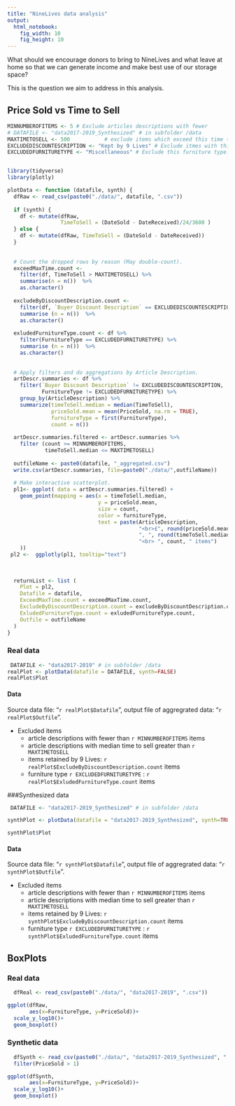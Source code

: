 ---
title: "NineLives data analysis"
output:
  html_notebook: 
    fig_width: 10
    fig_height: 10
---

What should we encourage donors to bring to NineLives and what leave at home so that we can generate income and make best use of our storage space?

This is the question we aim to address in this analysis.

Price Sold vs Time to Sell
---------------------------------------

```{r echo=FALSE, message=FALSE, comment=FALSE, warning=FALSE, results=FALSE, fig.width=9, fig.height=7, fig.align= "center"}
MINNUMBEROFITEMS <- 5 # Exclude articles descriptions with fewer  
# DATAFILE <- "data2017-2019_Synthesized" # in subfolder /data
MAXTIMETOSELL <- 500           # exclude items which exceed this time to sell.
EXCLUDEDISCOUNTESCRIPTION <- "Kept by 9 Lives" # Exclude itmes with this discount.
EXCLUDEDFURNITURETYPE <- "Miscellaneous" # Exclude this furniture type.


library(tidyverse)
library(plotly)

plotData <- function (datafile, synth) {
  dfRaw <- read_csv(paste0("./data/", datafile, ".csv"))
  
  if (synth) {
    df <- mutate(dfRaw,
                 TimeToSell = (DateSold - DateReceived)/24/3600 ) 
  } else {
    df <- mutate(dfRaw, TimeToSell = (DateSold - DateReceived))
  }
  
  
  # Count the dropped rows by reason (May double-count).
  exceedMaxTime.count <-
    filter(df, TimeToSell > MAXTIMETOSELL) %>% 
    summarise(n = n())  %>% 
    as.character()
  
  excludeByDiscountDescription.count <- 
    filter(df, `Buyer Discount Description` == EXCLUDEDISCOUNTESCRIPTION ) %>%
    summarise (n = n())  %>% 
    as.character()
  
  exludedFurnitureType.count <- df %>%
    filter(FurnitureType == EXCLUDEDFURNITURETYPE) %>%
    summarise (n = n())  %>% 
    as.character()
  
  
  # Apply filters and do aggregations by Article Description.
  artDescr.summaries <- df %>%
    filter(`Buyer Discount Description` != EXCLUDEDISCOUNTESCRIPTION,
           FurnitureType != EXCLUDEDFURNITURETYPE) %>%
    group_by(ArticleDescription) %>%
    summarize(timeToSell.median = median(TimeToSell),
              priceSold.mean = mean(PriceSold, na.rm = TRUE),
              furnitureType = first(FurnitureType),
              count = n())
  
  artDescr.summaries.filtered <- artDescr.summaries %>%
    filter (count >= MINNUMBEROFITEMS,
            timeToSell.median <= MAXTIMETOSELL)
  
  outfileName <- paste0(datafile, "_aggregated.csv") 
  write.csv(artDescr.summaries, file=paste0("./data/",outfileName))
  
  # Make interactive scatterplot.
  pl1<- ggplot( data = artDescr.summaries.filtered) +
    geom_point(mapping = aes(x = timeToSell.median, 
                             y = priceSold.mean,
                             size = count,
                             color = furnitureType,
                             text = paste(ArticleDescription,
                                          "<br>£", round(priceSold.mean),
                                          ", ", round(timeToSell.median), " days",
                                          "<br> ", count, " items")
    )) 
 pl2 <-  ggplotly(pl1, tooltip="text")
  
  
  
  returnList <- list (
    Plot = pl2,
    Datafile = datafile,
    ExceedMaxTime.count = exceedMaxTime.count,
    ExcludeByDiscountDescription.count = excludeByDiscountDescription.count,
    ExludedFurnitureType.count = exludedFurnitureType.count,
    Outfile = outfileName
  ) 
}

```

### Real data

```{r echo=FALSE, message=FALSE, comment=FALSE, warning=FALSE, results=FALSE, fig.width=9, fig.height=7, fig.align= "center"}

 DATAFILE <- "data2017-2019" # in subfolder /data
realPlot <- plotData(datafile = DATAFILE, synth=FALSE)
realPlot$Plot
```

#### Data 
Source data file: "`r realPlot$Datafile`", output file of aggregrated data: "`r  realPlot$Outfile`". 


* Excluded items
  * article descriptions with fewer than `r MINNUMBEROFITEMS` items
  * article descriptions with median time to sell greater than `r MAXTIMETOSELL` 
  * items retained by 9 Lives: `r realPlot$ExcludeByDiscountDescription.count` items
  * furniture type `r EXCLUDEDFURNITURETYPE` : `r  realPlot$ExludedFurnitureType.count` items

###Synthesized data

```{r echo=FALSE, message=FALSE, comment=FALSE, warning=FALSE, results=FALSE, fig.width=9, fig.height=7, fig.align= "center"}
 DATAFILE <- "data2017-2019_Synthesized" # in subfolder /data

synthPlot <- plotData(datafile = "data2017-2019_Synthesized", synth=TRUE)

synthPlot$Plot

```



#### Data 
Source data file: "`r synthPlot$Datafile`", output file of aggregrated data: "`r  synthPlot$Outfile`". 


* Excluded items
  * article descriptions with fewer than `r MINNUMBEROFITEMS` items
  * article descriptions with median time to sell greater than `r MAXTIMETOSELL` 
  * items retained by 9 Lives: `r synthPlot$ExcludeByDiscountDescription.count` items
  * furniture type `r EXCLUDEDFURNITURETYPE` : `r  synthPlot$ExludedFurnitureType.count` items

BoxPlots
--------

### Real data

```{r}
  dfReal <- read_csv(paste0("./data/", "data2017-2019", ".csv"))

ggplot(dfRaw, 
       aes(x=FurnitureType, y=PriceSold))+
  scale_y_log10()+
  geom_boxplot()

```
### Synthetic data
```{r}
  dfSynth <- read_csv(paste0("./data/", "data2017-2019_Synthesized", ".csv")) %>%
  filter(PriceSold > 1)

ggplot(dfSynth, 
       aes(x=FurnitureType, y=PriceSold))+
  scale_y_log10()+
  geom_boxplot()
```